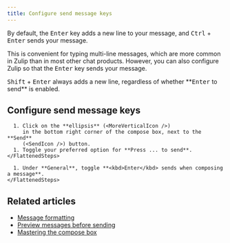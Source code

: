 ```yaml
---
title: Configure send message keys
---
```





By default, the <kbd>Enter</kbd> key adds a new line to your message,
and <kbd>Ctrl</kbd> + <kbd>Enter</kbd> sends your message.

This is convenient for typing multi-line messages, which are more common in
Zulip than in most other chat products. However, you can also configure
Zulip so that the <kbd>Enter</kbd> key sends your message.

<ZulipTip>
  <kbd>Shift</kbd> + <kbd>Enter</kbd> always adds a new line, regardless
  of whether **<kbd>Enter</kbd> to send** is enabled.
</ZulipTip>

## Configure send message keys

<Tabs>
  <TabItem label="Via compose box">
    <FlattenedSteps>
      <StartComposing />

      1. Click on the **ellipsis** (<MoreVerticalIcon />)
         in the bottom right corner of the compose box, next to the **Send**
         (<SendIcon />) button.
      1. Toggle your preferred option for **Press ... to send**.
    </FlattenedSteps>
  </TabItem>

  <TabItem label="Via personal settings">
    <FlattenedSteps>
      <NavigationSteps target="settings/preferences" />

      1. Under **General**, toggle **<kbd>Enter</kbd> sends when composing a message**.
    </FlattenedSteps>
  </TabItem>
</Tabs>

## Related articles

* [Message formatting](/help/format-your-message-using-markdown)
* [Preview messages before sending](/help/preview-your-message-before-sending)
* [Mastering the compose box](/help/mastering-the-compose-box)
